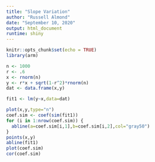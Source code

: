 ```yaml
---
title: "Slope Variation"
author: "Russell Almond"
date: "September 10, 2020"
output: html_document
runtime: shiny
---
```


```r
knitr::opts_chunk$set(echo = TRUE)
library(arm)
```

```r
n <- 1000
r <- .6
x <- rnorm(n)
y <- r*x + sqrt(1-r^2)*rnorm(n)
dat <- data.frame(x,y)

fit1 <- lm(y~x,data=dat)

plot(x,y,type="n")
coef.sim <- coef(sim(fit1))
for (i in 1:nrow(coef.sim)) {
  abline(a=coef.sim[i,1],b=coef.sim[i,2],col="gray50")
}
points(x,y)
abline(fit1)
plot(coef.sim)
cor(coef.sim)
```